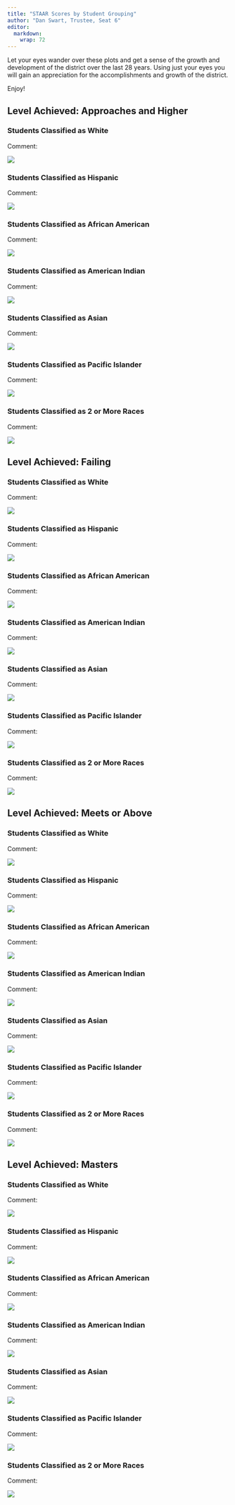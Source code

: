 ```yaml
---
title: "STAAR Scores by Student Grouping"
author: "Dan Swart, Trustee, Seat 6"
editor: 
  markdown: 
    wrap: 72
---
```


Let your eyes wander over these plots and get a sense of the growth and
development of the district over the last 28 years. Using just your eyes
you will gain an appreciation for the accomplishments and growth of the
district.

::: only-html
::: ac
Enjoy!
:::
:::

::: only-pdf
```{=tex}
\begin{center}
Enjoy!
\end{center}
```
:::


\clearpage

## Level Achieved:  Approaches and Higher

### Students Classified as White



Comment:

![](png_Standardized_Scores/Standardized_ScoresWhitescoreAllApproaches_or_Above19952022.png)

\clearpage

### Students Classified as Hispanic

Comment:

![](png_Standardized_Scores/Standardized_ScoresHispanicscoreAllApproaches_or_Above19952022.png)

\clearpage

### Students Classified as African American

Comment:

![](png_Standardized_Scores/Standardized_ScoresAfricanAmericanscoreAllApproaches_or_Above19952022.png)

\clearpage

### Students Classified as American Indian

Comment:

![](png_Standardized_Scores/Standardized_ScoresAmericanIndianscoreAllApproaches_or_Above19952022.png)

\clearpage

### Students Classified as Asian

Comment:

![](png_Standardized_Scores/Standardized_ScoresAsianscoreAllApproaches_or_Above19952022.png)

\clearpage

### Students Classified as Pacific Islander

Comment:

![](png_Standardized_Scores/Standardized_ScoresPacificIslanderscoreAllApproaches_or_Above19952022.png)



\clearpage

### Students Classified as 2 or More Races

Comment:

![](png_Standardized_Scores/Standardized_Scores2orMoreRacesscoreAllApproaches_or_Above19952022.png)




\clearpage

## Level Achieved:  Failing

### Students Classified as White



Comment:

![](png_Standardized_Scores/Standardized_ScoresWhitescoreAllFailing19952022.png)

\clearpage

### Students Classified as Hispanic

Comment:

![](png_Standardized_Scores/Standardized_ScoresHispanicscoreAllFailing19952022.png)

\clearpage

### Students Classified as African American

Comment:

![](png_Standardized_Scores/Standardized_ScoresAfricanAmericanscoreAllFailing19952022.png)

\clearpage

### Students Classified as American Indian

Comment:

![](png_Standardized_Scores/Standardized_ScoresAmericanIndianscoreAllFailing19952022.png)

\clearpage

### Students Classified as Asian

Comment:

![](png_Standardized_Scores/Standardized_ScoresAsianscoreAllFailing19952022.png)

\clearpage

### Students Classified as Pacific Islander

Comment:

![](png_Standardized_Scores/Standardized_ScoresPacificIslanderscoreAllFailing19952022.png)


\clearpage

### Students Classified as 2 or More Races

Comment:

![](png_Standardized_Scores/Standardized_Scores2orMoreRacesscoreAllFailing19952022.png)




\clearpage

## Level Achieved: Meets or Above

### Students Classified as White



Comment:

![](png_Standardized_Scores/Standardized_ScoresWhitescoreAllMeets_or_Above19952022.png)

\clearpage

### Students Classified as Hispanic

Comment:

![](png_Standardized_Scores/Standardized_ScoresHispanicscoreAllMeets_or_Above19952022.png)

\clearpage

### Students Classified as African American

Comment:

![](png_Standardized_Scores/Standardized_ScoresAfricanAmericanscoreAllMeets_or_Above19952022.png)

\clearpage

### Students Classified as American Indian

Comment:

![](png_Standardized_Scores/Standardized_ScoresAmericanIndianscoreAllMeets_or_Above19952022.png)

\clearpage

### Students Classified as Asian

Comment:

![](png_Standardized_Scores/Standardized_ScoresAsianscoreAllMeets_or_Above19952022.png)

\clearpage

### Students Classified as Pacific Islander

Comment:

![](png_Standardized_Scores/Standardized_ScoresPacificIslanderscoreAllMeets_or_Above19952022.png)

\clearpage

### Students Classified as 2 or More Races

Comment:

![](png_Standardized_Scores/Standardized_Scores2orMoreRacesscoreAllMeets_or_Above19952022.png)




\clearpage

## Level Achieved: Masters


### Students Classified as White



Comment:

![](png_Standardized_Scores/Standardized_ScoresWhitescoreAllMasters19952022.png)

\clearpage

### Students Classified as Hispanic

Comment:

![](png_Standardized_Scores/Standardized_ScoresHispanicscoreAllMasters19952022.png)

\clearpage

### Students Classified as African American

Comment:

![](png_Standardized_Scores/Standardized_ScoresAfricanAmericanscoreAllMasters19952022.png)

\clearpage

### Students Classified as American Indian

Comment:

![](png_Standardized_Scores/Standardized_ScoresAmericanIndianscoreAllMasters19952022.png)

\clearpage

### Students Classified as Asian

Comment:

![](png_Standardized_Scores/Standardized_ScoresAsianscoreAllMasters19952022.png)

\clearpage

### Students Classified as Pacific Islander

Comment:

![](png_Standardized_Scores/Standardized_ScoresPacificIslanderscoreAllMasters19952022.png)

\clearpage

### Students Classified as 2 or More Races

Comment:

![](png_Standardized_Scores/Standardized_Scores2orMoreRacesscoreAllMasters19952022.png)

